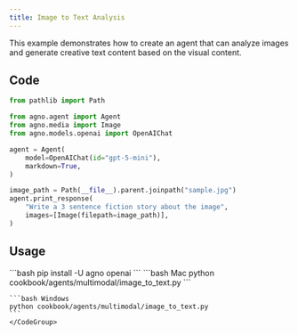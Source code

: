 ```yaml
---
title: Image to Text Analysis
---
```


This example demonstrates how to create an agent that can analyze images and generate creative text content based on the visual content.

## Code

```python cookbook/agents/multimodal/image_to_text.py
from pathlib import Path

from agno.agent import Agent
from agno.media import Image
from agno.models.openai import OpenAIChat

agent = Agent(
    model=OpenAIChat(id="gpt-5-mini"),
    markdown=True,
)

image_path = Path(__file__).parent.joinpath("sample.jpg")
agent.print_response(
    "Write a 3 sentence fiction story about the image",
    images=[Image(filepath=image_path)],
)
```

## Usage

<Steps>
  <Snippet file="create-venv-step.mdx" />

  <Step title="Install libraries">
    ```bash
    pip install -U agno openai
    ```
  </Step>

  <Step title="Run Agent">
    <CodeGroup>
    ```bash Mac
    python cookbook/agents/multimodal/image_to_text.py
    ```
    
    ```bash Windows
    python cookbook/agents/multimodal/image_to_text.py
    ```
    </CodeGroup>
  </Step>
</Steps>